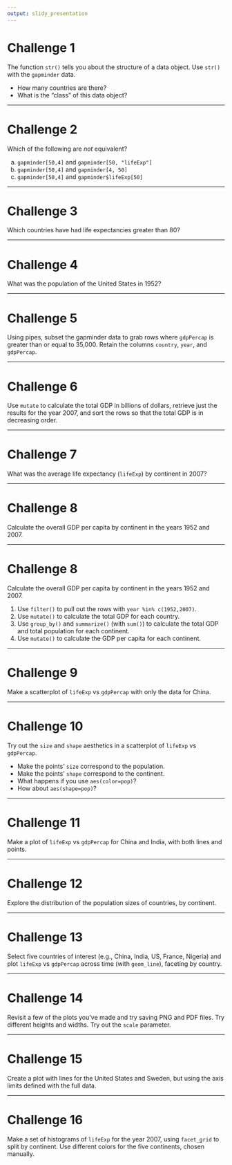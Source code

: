 ```yaml
---
output: slidy_presentation
---
```


# Challenge 1

The function `str()` tells you about the structure of a data object. Use `str()` with the `gapminder` data.

- How many countries are there?
- What is the "class" of this data object?

---

# Challenge 2

Which of the following are *not* equivalent?

a. `gapminder[50,4]` and `gapminder[50, "lifeExp"]`
b. `gapminder[50,4]` and `gapminder[4, 50]`
c. `gapminder[50,4]` and `gapminder$lifeExp[50]`

---

# Challenge 3

Which countries have had life expectancies greater than 80?

---

# Challenge 4

What was the population of the United States in 1952?

---

# Challenge 5

Using pipes, subset the gapminder data to grab rows where `gdpPercap` is greater than or equal to 35,000. Retain the columns `country`, `year`, and `gdpPercap`.

---

# Challenge 6

Use `mutate` to calculate the total GDP in billions of dollars, retrieve just the results for the year 2007, and sort the rows so that the total GDP is in decreasing order.

---

# Challenge 7

What was the average life expectancy (`lifeExp`) by continent in 2007?

---

# Challenge 8

Calculate the overall GDP per capita by continent in the years 1952 and 2007.

---

# Challenge 8

Calculate the overall GDP per capita by continent in the years 1952 and 2007.

1. Use `filter()` to pull out the rows with `year %in% c(1952,2007)`.
2. Use `mutate()` to calculate the total GDP for each country.
3. Use `group_by()` and `summarize()` (with `sum()`) to calculate the total GDP and total population for each continent.
4. Use `mutate()` to calculate the GDP per capita for each continent.

---

# Challenge 9


Make a scatterplot of `lifeExp` vs `gdpPercap` with only the data for
China.

---

# Challenge 10


Try out the `size` and `shape` aesthetics in a scatterplot
of `lifeExp` vs `gdpPercap`.

- Make the points' `size` correspond to the population.
- Make the points' `shape` correspond to the continent.
- What happens if you use `aes(color=pop)`?
- How about `aes(shape=pop)`?

---

# Challenge 11


Make a plot of `lifeExp` vs `gdpPercap` for China and India, with
both lines and points.

---

# Challenge 12


Explore the distribution of the population sizes of countries, by
continent.

---

# Challenge 13


Select five countries of interest (e.g., China, India, US, France,
Nigeria) and plot `lifeExp` vs `gdpPercap` across time (with
`geom_line`), faceting by country.

---

# Challenge 14


Revisit a few of the plots you've made and try saving PNG and PDF
files. Try different heights and widths. Try out the `scale` parameter.

---

# Challenge 15


Create a plot with lines for the United States and Sweden, but
using the axis limits defined with the full data.

---

# Challenge 16


Make a set of histograms of `lifeExp` for the year 2007, using
`facet_grid` to split by continent. Use different colors
for the five continents, chosen manually.

